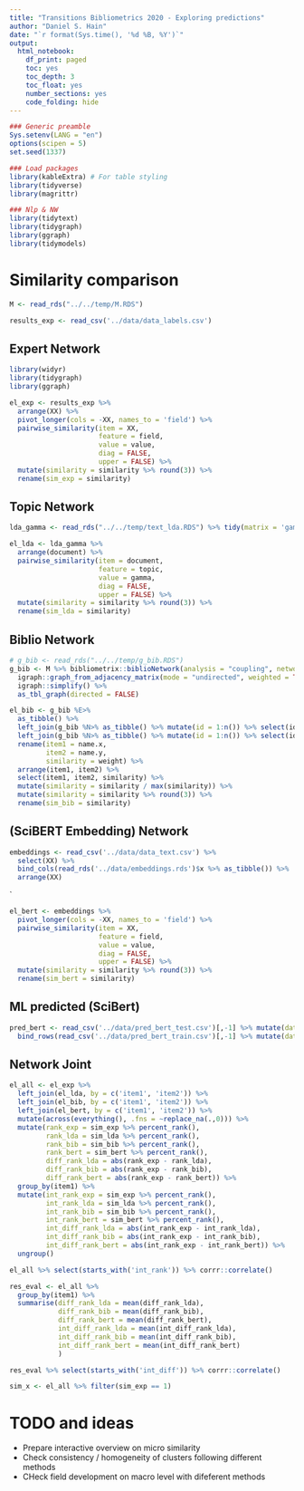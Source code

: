 ```yaml
---
title: "Transitions Bibliometrics 2020 - Exploring predictions"
author: "Daniel S. Hain"
date: "`r format(Sys.time(), '%d %B, %Y')`"
output:
  html_notebook:
    df_print: paged
    toc: yes
    toc_depth: 3
    toc_float: yes
    number_sections: yes
    code_folding: hide
---
```


```r
### Generic preamble
Sys.setenv(LANG = "en")
options(scipen = 5)
set.seed(1337)

### Load packages  
library(kableExtra) # For table styling
library(tidyverse)
library(magrittr)

### Nlp & NW
library(tidytext)
library(tidygraph)
library(ggraph)
library(tidymodels)
```

# Similarity comparison

```r
M <- read_rds("../../temp/M.RDS")
```


```r
results_exp <- read_csv('../data/data_labels.csv')
```
## Expert Network

```r
library(widyr)
library(tidygraph)
library(ggraph)
```


```r
el_exp <- results_exp %>% 
  arrange(XX) %>%
  pivot_longer(cols = -XX, names_to = 'field') %>%
  pairwise_similarity(item = XX, 
                      feature = field, 
                      value = value,
                      diag = FALSE,
                      upper = FALSE) %>%
  mutate(similarity = similarity %>% round(3)) %>%
  rename(sim_exp = similarity)
```


## Topic Network

```r
lda_gamma <- read_rds("../../temp/text_lda.RDS") %>% tidy(matrix = 'gamma') 
```

```r
el_lda <- lda_gamma %>% 
  arrange(document) %>%
  pairwise_similarity(item = document, 
                      feature = topic, 
                      value = gamma,
                      diag = FALSE,
                      upper = FALSE) %>%
  mutate(similarity = similarity %>% round(3)) %>%
  rename(sim_lda = similarity)
```

## Biblio Network

```r
# g_bib <- read_rds("../../temp/g_bib.RDS")
g_bib <- M %>% bibliometrix::biblioNetwork(analysis = "coupling", network = "references", sep = ";", shortlabel =  FALSE)%>% 
  igraph::graph_from_adjacency_matrix(mode = "undirected", weighted = TRUE, diag = FALSE) %>% 
  igraph::simplify() %>%
  as_tbl_graph(directed = FALSE) 
```

```r
el_bib <- g_bib %E>%
  as_tibble() %>%
  left_join(g_bib %N>% as_tibble() %>% mutate(id = 1:n()) %>% select(id, name), by = c('from' = 'id')) %>%
  left_join(g_bib %N>% as_tibble() %>% mutate(id = 1:n()) %>% select(id, name), by = c('to' = 'id')) %>%
  rename(item1 = name.x,
         item2 = name.y,
         similarity = weight) %>%
  arrange(item1, item2) %>%
  select(item1, item2, similarity) %>%
  mutate(similarity = similarity / max(similarity)) %>%
  mutate(similarity = similarity %>% round(3)) %>%
  rename(sim_bib = similarity)
```


## (SciBERT Embedding) Network

```r
embeddings <- read_csv('../data/data_text.csv') %>% 
  select(XX) %>%
  bind_cols(read_rds('../data/embeddings.rds')$x %>% as_tibble()) %>%
  arrange(XX) 
```


`
```r
el_bert <- embeddings %>%
  pivot_longer(cols = -XX, names_to = 'field') %>%
  pairwise_similarity(item = XX, 
                      feature = field, 
                      value = value,
                      diag = FALSE,
                      upper = FALSE) %>%
  mutate(similarity = similarity %>% round(3)) %>%
  rename(sim_bert = similarity)

```

## ML predicted (SciBert)

```r
pred_bert <- read_csv('../data/pred_bert_test.csv')[,-1] %>% mutate(dataset = 'test') %>% relocate(XX, dataset) %>%
  bind_rows(read_csv('../data/pred_bert_train.csv')[,-1] %>% mutate(dataset = 'train') %>% relocate(XX, dataset) )
```


## Network Joint

```r
el_all <- el_exp %>%
  left_join(el_lda, by = c('item1', 'item2')) %>%
  left_join(el_bib, by = c('item1', 'item2')) %>%
  left_join(el_bert, by = c('item1', 'item2')) %>%
  mutate(across(everything(), .fns = ~replace_na(.,0))) %>%
  mutate(rank_exp = sim_exp %>% percent_rank(),
         rank_lda = sim_lda %>% percent_rank(),
         rank_bib = sim_bib %>% percent_rank(),
         rank_bert = sim_bert %>% percent_rank(),
         diff_rank_lda = abs(rank_exp - rank_lda), 
         diff_rank_bib = abs(rank_exp - rank_bib), 
         diff_rank_bert = abs(rank_exp - rank_bert)) %>%
  group_by(item1) %>%
  mutate(int_rank_exp = sim_exp %>% percent_rank(),
         int_rank_lda = sim_lda %>% percent_rank(),
         int_rank_bib = sim_bib %>% percent_rank(),
         int_rank_bert = sim_bert %>% percent_rank(),
         int_diff_rank_lda = abs(int_rank_exp - int_rank_lda), 
         int_diff_rank_bib = abs(int_rank_exp - int_rank_bib), 
         int_diff_rank_bert = abs(int_rank_exp - int_rank_bert)) %>%
  ungroup()
```

```r
el_all %>% select(starts_with('int_rank')) %>% corrr::correlate()
```

```r
res_eval <- el_all %>%
  group_by(item1) %>%
  summarise(diff_rank_lda = mean(diff_rank_lda),
            diff_rank_bib = mean(diff_rank_bib),
            diff_rank_bert = mean(diff_rank_bert),
            int_diff_rank_lda = mean(int_diff_rank_lda),
            int_diff_rank_bib = mean(int_diff_rank_bib),
            int_diff_rank_bert = mean(int_diff_rank_bert)
            )
```

```r
res_eval %>% select(starts_with('int_diff')) %>% corrr::correlate()
```

```r
sim_x <- el_all %>% filter(sim_exp == 1)
```

# TODO and ideas

* Prepare interactive overview on micro similarity
* Check consistency / homogeneity of clusters following different methods
* CHeck field development on macro level with difeferent methods
